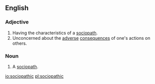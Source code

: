 ==English==

===Adjective===
{{en-adj}}
# Having the characteristics of a [[sociopath]].
# Unconcerned about the [[adverse]] [[consequences]] of one's actions on others.

===Noun===
{{en-noun}}

# {{label|en|rare}} A [[sociopath]].

[[io:sociopathic]]
[[pl:sociopathic]]